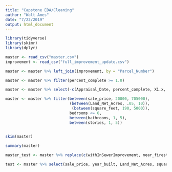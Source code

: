 ```yaml
---
title: "Capstone EDA/Cleaning"
author: "Walt Ames"
date: "7/22/2019"
output: html_document
---
```


```r
library(tidyverse)
library(skimr)
library(dplyr)
```

```r
master <- read_csv("master.csv")
improvement <- read_csv("full_improvement_update.csv")
```

```r
master <- master %>% left_join(improvement, by = "Parcel_Number")
```


```r
master <- master %>% filter(percent_complete >= 1.0)
```

```r
master <- master %>% select(-c(Appraisal_Date, percent_complete, X1.x, X1.y, row_num))
```

```r
master <- master %>% filter(between(sale_price, 20000, 705000),
                            (between(Land_Net_Acres, .05, 10)),
                             (between(square_feet, 190, 5000)),
                            bedrooms <= 6,
                            between(bathrooms, 1, 5),
                            between(stories, 1, 5))
                          
```


```r
skim(master)
```

```r
summary(master)
```

```r
master_test <- master %>% replace(c(withInSewerImprovement, near_firestation, near_healthcare, near_libraries, near_policestation, near_schools, near_waterplants), c(0,1), c("Y","N"))
```


```r
test <- master %>% select(sale_price, year_built, Land_Net_Acres, square_feet, fireplaces, stories, bathrooms, bedrooms, condition, quality)
```

```r

```

```r

```

```r

```

```r

```

```r

```
